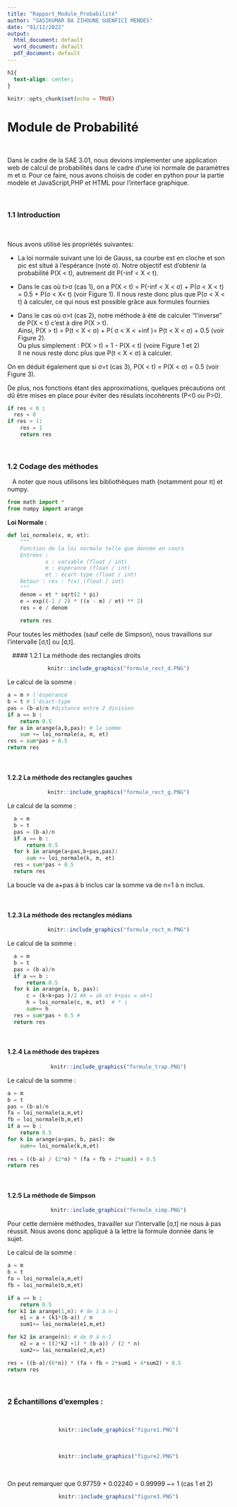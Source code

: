 ```yaml
---
title: "Rapport_Module_Probabilité"
author: "SASIKUMAR BA ZIHOUNE GUENFICI MENDES"
date: "01/12/2022"
output:
  html_document: default
  word_document: default
  pdf_document: default
---
```


```css
h1{
  text-align: center;
}
```


```r
knitr::opts_chunk$set(echo = TRUE)
```


# **Module de Probabilité**
&ensp;

Dans le cadre de la SAE 3.01, nous devions implementer une application web de calcul de probabilités dans le cadre d'une loi normale de paramètres m et σ. Pour ce faire, nous avons choisis de coder en python pour la partie modèle et JavaScript,PHP et HTML pour l'interface graphique.

&ensp;

### 1.1 Introduction

&ensp;

Nous avons utilisé les propriétés suivantes:
&ensp;

- La loi normale suivant une loi de Gauss, sa courbe est en cloche et son pic est situé à l'espérance (noté σ).
Notre objectif est d'obtenir la probabilité P(X < t), autrement dit P(-inf < X < t).
  
  
- Dans le cas où t>σ (cas 1), on a P(X < t) = P(-inf < X < σ) + P(σ < X < t) = 0.5 + P(σ < X<  t) (voir Figure 1).
Il nous reste donc plus que P(σ < X < t) à calculer, ce qui nous est possible grâce aux formules fournies
  
- Dans le cas où σ>t (cas 2), notre méthode à été de calculer "l'inverse" de P(X < t) c'est à dire P(X > t). </br>
Ainsi, P(X > t) =  P(t < X < σ) + P( σ < X < +inf )= P(t < X < σ)  + 0.5 (voir Figure 2).</br>
Ou plus simplement : P(X > t) = 1 - P(X < t)  (voire Figure 1 et 2)</br>
Il ne nous reste donc plus que P(t < X < σ) à calculer.
  

On en déduit également que si σ=t (cas 3), P(X < t) = P(X < σ) = 0.5 (voir Figure 3).
  
  
  De plus, nos fonctions étant des approximations, quelques précautions ont dû être mises en place pour éviter des résulats incohérents (P<0 ou P>0).
  
  
```python
if res < 0 :
  res = 0
if res > 1:
    res = 1
    return res
```
  
&ensp;


### 1.2 Codage des méthodes

&ensp;
A noter que nous utilisons les bibliothèques math (notamment pour π) et numpy.

```python
from math import *
from numpy import arange
```


**Loi Normale :**
```python
def loi_normale(x, m, et):
    """
    Fonction de la loi normale telle que donnée en cours
    Entrées : 
            x : variable (float / int)
            m : éspérance (float / int)
            et : écart-type (float / int)
    Retour : res : f(x) (float / int)
    """
    denom = et * sqrt(2 * pi)
    e = exp((-1 / 2) * ((x - m) / et) ** 2)
    res = e / denom
    
    return res
```


Pour toutes les méthodes (sauf celle de Simpson), nous travaillons sur l'intervalle [σ,t] ou [σ,t].

&ensp;
#### 1.2.1 La méthode des rectangles droits

<center>
```r
knitr::include_graphics("formule_rect_d.PNG")
```
</center>

Le calcul de la somme :


```python
a = m # l'éspérance
b = t # l'écart-type
pas = (b-a)/n #distance entre 2 division
if a == b :
    return 0.5
for a in arange(a,b,pas): # la somme 
    sum += loi_normale(a, m, et) 
res = sum*pas + 0.5 
return res
```

&ensp;

#### 1.2.2 La méthode des rectangles gauches

<center>
```r
knitr::include_graphics("formule_rect_g.PNG")
```
</center>


Le calcul de la somme :

```python
  a = m
  b = t
  pas = (b-a)/n
  if a == b :
      return 0.5
  for k in arange(a+pas,b+pas,pas):
      sum += loi_normale(k, m, et) 
  res = sum*pas + 0.5 
  return res
```

La boucle va de a+pas à b inclus car la somme va de n=1 à n inclus.

&ensp;

#### 1.2.3 La méthode des rectangles médians

<center>
```r
knitr::include_graphics("formule_rect_m.PNG")
```
</center>

Le calcul de la somme :

```python
  a = m
  b = t
  pas = (b-a)/n
  if a == b :
      return 0.5
  for k in arange(a, b, pas):
      c = (k+k+pas )/2 #k = ak et k+pas = ak+1
      h = loi_normale(c, m, et)  # * i
      sum+= h 
  res = sum*pas + 0.5 # 
  return res
```

&ensp;

#### 1.2.4 La méthode des trapèzes

<center>
```r
knitr::include_graphics("formule_trap.PNG")
```
</center>


Le calcul de la somme :

```python
a = m
b = t
pas = (b-a)/n
fa = loi_normale(a,m,et)
fb = loi_normale(b,m,et)
if a == b :
    return 0.5
for k in arange(a+pas, b, pas): de 
    sum+= loi_normale(k,m,et)
   
res = ((b-a) / (2*n) * (fa + fb + 2*sum)) + 0.5
return res
```

&ensp;

#### 1.2.5 La méthode de Simpson


<center>
```r
knitr::include_graphics("formule_simp.PNG")
```
</center>

Pour cette dernière méthodes, travailler sur l'intervalle [σ,t] ne nous à pas réussit. Nous avons donc appliqué à la lettre la formule donnée dans le sujet. 


Le calcul de la somme :


```python
a = m
b = t
fa = loi_normale(a,m,et)
fb = loi_normale(b,m,et)

if a == b :
    return 0.5
for k1 in arange(1,n): # de 1 à n-1
    e1 = a + (k1*(b-a)) / n
    sum1+= loi_normale(e1,m,et)

for k2 in arange(n): # de 0 à n-1
    e2 = a + ((2*k2 +1) * (b-a)) / (2 * n)
    sum2+= loi_normale(e2,m,et)

res = ((b-a)/(6*n)) * (fa + fb + 2*sum1 + 4*sum2) + 0.5
return res
```
&ensp;


### 2 Échantillons d’exemples : 
&ensp;


<center>
```r
knitr::include_graphics("figure1.PNG")
```

</br>

```r
knitr::include_graphics("figure2.PNG")
```

</br>
</center>


On peut remarquer que 0.97759 + 0.02240 = 0.99999 ~= 1 (cas 1 et 2)

<center>
```r
knitr::include_graphics("figure3.PNG")
```
</center>




